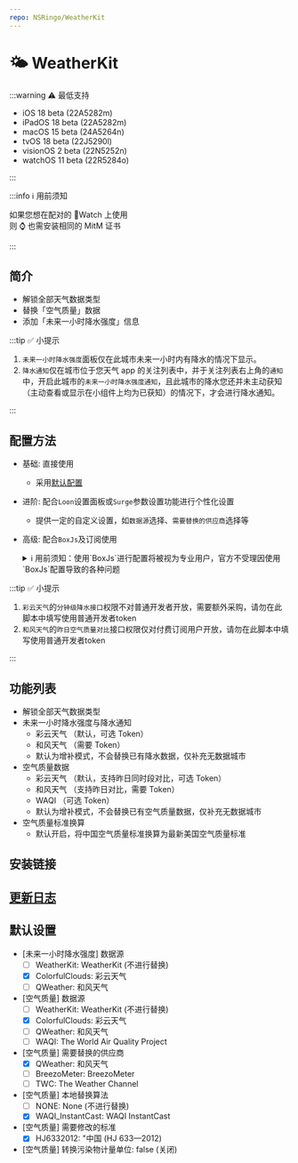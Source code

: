 ```yaml
---
repo: NSRingo/WeatherKit
---
```



# 🌤 WeatherKit

:::warning ⚠️ 最低支持

- iOS 18 beta (22A5282m)
- iPadOS 18 beta (22A5282m)
- macOS 15 beta (24A5264n)
- tvOS 18 beta (22J5290l)
- visionOS 2 beta (22N5252n)
- watchOS 11 beta (22R5284o)

:::

:::info ℹ️ 用前须知

如果您想在配对的 Watch 上使用  
则 ⌚️ 也需安装相同的 MitM 证书

:::

## 简介
* 解锁全部天气数据类型
* 替换「空气质量」数据
* 添加「未来一小时降水强度」信息


:::tip ✅ 小提示

1. `未来一小时降水强度`面板仅在此城市未来一小时内有降水的情况下显示。  
2. `降水通知`仅在城市位于您天气 app 的关注列表中，并于关注列表右上角的`通知`中，开启此城市的`未来一小时降水强度通知`，且此城市的降水您还并未主动获知（主动查看或显示在小组件上均为已获知）的情况下，才会进行降水通知。

:::

## 配置方法
* 基础: 直接使用
  * 采用[默认配置](#默认设置)
* 进阶: 配合`Loon`设置面板或`Surge`参数设置功能进行个性化设置
  * 提供一定的自定义设置，如`数据源`选择、`需要替换的供应商`选择等
* 高级: 配合`BoxJs`及订阅使用
  <details>
  <summary>ℹ️ 用前须知：使用`BoxJs`进行配置将被视为专业用户，官方不受理因使用`BoxJs`配置导致的各种问题</summary>

  1. 安装`BoxJs`插件并更新引用资源或脚本:
     * 安装方法及下载链接详见: [🧰 BoxJs](./box-js)
  2. 在`BoxJs`的配置面板中进行个性化设置:
     1. 浏览器访问[BoxJs.com](http://boxjs.com)
     2. 在[`应用`](http://boxjs.com/#/app)页面点开` iRingo`折叠
     3. 在[`🌤 WeatherKit`](http://boxjs.com/#/app/iRingo.WeatherKit)根据需要填写您的设置信息
  </details>

:::tip ✅ 小提示

1. `彩云天气`的`分钟级降水接口`权限不对普通开发者开放，需要额外采购，请勿在此脚本中填写使用普通开发者token  
2. `和风天气`的`昨日空气质量对比`接口权限仅对付费订阅用户开放，请勿在此脚本中填写使用普通开发者token  

:::

## 功能列表
  * 解锁全部天气数据类型
  * 未来一小时降水强度与降水通知
    * 彩云天气 （默认，可选 Token）
    * 和风天气 （需要 Token）
    * 默认为增补模式，不会替换已有降水数据，仅补充无数据城市
  * 空气质量数据
    * 彩云天气 （默认，支持昨日同时段对比，可选 Token）
    * 和风天气 （支持昨日对比，需要 Token）
    * WAQI （可选 Token）
    * 默认为增补模式，不会替换已有空气质量数据，仅补充无数据城市
  * 空气质量标准换算
    * 默认开启，将中国空气质量标准换算为最新美国空气质量标准

## 安装链接

<ModuleInstall urlPrefix="https://github.com/NSRingo/WeatherKit/releases/latest/download/">
  <ModuleInstall.Tab type="loon">
    <ModuleInstall.Item
      url="iRingo.WeatherKit.plugin"
      badge={[
        {
          type: "tip",
          text: "MitM",
          outline: true,
        },
        {
          type: "info",
          text: "脚本",
          outline: true,
        },
      ]}
    />
  </ModuleInstall.Tab>
  <ModuleInstall.Tab type="surge">
    <ModuleInstall.Item 
      url="iRingo.WeatherKit.sgmodule"
      badge={[
        {
          type: "danger",
          text: "MitM",
          outline: true,
        },
        {
          type: "warning",
          text: "脚本",
          outline: true,
        },
      ]}
    />
  </ModuleInstall.Tab>
  <ModuleInstall.Tab type="stash">
    <ModuleInstall.Item
      url="iRingo.WeatherKit.stoverride"
      badge={[
        {
          type: "info",
          text: "覆写",
          outline: true,
        },
        {
          type: "info",
          text: "MitM",
          outline: true,
        },
        {
          type: "info",
          text: "脚本",
          outline: true,
        },
      ]}
    />
  </ModuleInstall.Tab>
  <ModuleInstall.Tab type="egern">
    <ModuleInstall.Item
      url="iRingo.WeatherKit.yaml"
    />
  </ModuleInstall.Tab>
  <ModuleInstall.Tab type="qx">
    <ModuleInstall.Item
      url="iRingo.WeatherKit.snippet"
      badge={[
        {
          type: "danger",
          text: "重写",
          outline: true,
        },
        {
          type: "tip",
          text: "MitM",
          outline: true,
        },
      ]}
    />
  </ModuleInstall.Tab>
</ModuleInstall>

## [更新日志](/changelog/WeatherKit)

## 默认设置
* [未来一小时降水强度] 数据源
  * [ ] WeatherKit: WeatherKit (不进行替换)
  * [x] ColorfulClouds: 彩云天气
  * [ ] QWeather: 和风天气
* [空气质量] 数据源
  * [ ] WeatherKit: WeatherKit (不进行替换)
  * [x] ColorfulClouds: 彩云天气
  * [ ] QWeather: 和风天气
  * [ ] WAQI: The World Air Quality Project
* [空气质量] 需要替换的供应商
  * [x] QWeather: 和风天气
  * [ ] BreezoMeter: BreezoMeter
  * [ ] TWC: The Weather Channel
* [空气质量] 本地替换算法
  * [ ] NONE: None (不进行替换)
  * [x] WAQI_InstantCast: WAQI InstantCast
* [空气质量] 需要修改的标准
  * [x] HJ6332012: "中国 (HJ 633—2012)
* [空气质量] 转换污染物计量单位: false (关闭)

<Footer />
